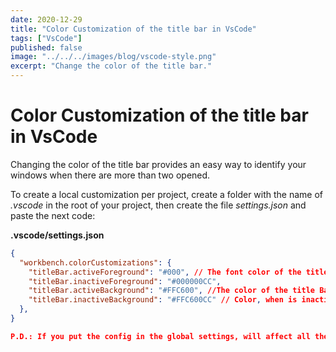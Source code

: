 ```yaml
---
date: 2020-12-29
title: "Color Customization of the title bar in VsCode"
tags: ["VsCode"]
published: false
image: "../../../images/blog/vscode-style.png"
excerpt: "Change the color of the title bar."
---
```


# Color Customization of the title bar in VsCode

Changing the color of the title bar provides an easy way to identify your windows when there are more than two opened.

To create a local customization per project, create a folder with the name of _.vscode_ in the root of your project, then create the file _settings.json_ and paste the next code:

**.vscode/settings.json**

```json
{
  "workbench.colorCustomizations": {
    "titleBar.activeForeground": "#000", // The font color of the title Bar
    "titleBar.inactiveForeground": "#000000CC",
    "titleBar.activeBackground": "#FFC600", //The color of the title Bar
    "titleBar.inactiveBackground": "#FFC600CC" // Color, when is inactive
  },
}

P.D.: If you put the config in the global settings, will affect all the projects.

```
